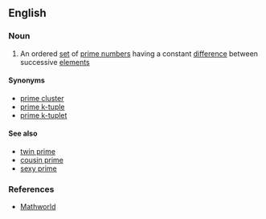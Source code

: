 ==English==
{{wikipedia|Prime k-tuple}}
===Noun===
{{en-noun|head=[[prime]] [[constellation]]}}

# {{context|mathematics|lang=en}} An ordered [[set]] of [[prime number]]s having a constant [[difference]] between successive [[element]]s

====Synonyms====
* [[prime cluster]]
* [[prime k-tuple]]
* [[prime k-tuplet]]

====See also====
* [[twin prime]]
* [[cousin prime]]
* [[sexy prime]]

===References===
* [http://mathworld.wolfram.com/PrimeConstellation.html Mathworld]